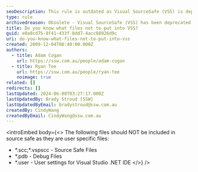 ```yaml
---
seoDescription: This rule is outdated as Visual SourceSafe (VSS) is deprecated. Modern source control systems like Git are now industry standards. Updated guidance focuses on best practices for excluding files in Git repositories.
type: rule
archivedreason: Obsolete - Visual SourceSafe (VSS) has been deprecated. Use Git or other modern source control systems. See https://www.ssw.com.au/rules/do-you-know-how-to-use-git-effectively/
title: Do you know what files not to put into VSS?
guid: e0a8cd75-8f41-433f-8dd7-4acc88926d9c
uri: do-you-know-what-files-not-to-put-into-vss
created: 2009-12-04T08:40:00.000Z
authors:
  - title: Adam Cogan
    url: https://ssw.com.au/people/adam-cogan
  - title: Ryan Tee
    url: https://ssw.com.au/people/ryan-tee
    noimage: true
related: []
redirects: []
lastUpdated: 2024-06-08T03:27:17.000Z
lastUpdatedBy: Brady Stroud [SSW]
lastUpdatedByEmail: bradystroud@ssw.com.au
createdBy: CindyWang
createdByEmail: CindyWang@ssw.com.au
---
```


<introEmbed
  body={<>
The following files should NOT be included in source safe as they are user specific files:

* \*.scc;\*.vspscc - Source Safe Files
* \*.pdb - Debug Files
* \*.user - User settings for Visual Studio .NET IDE
  </>}
/>
